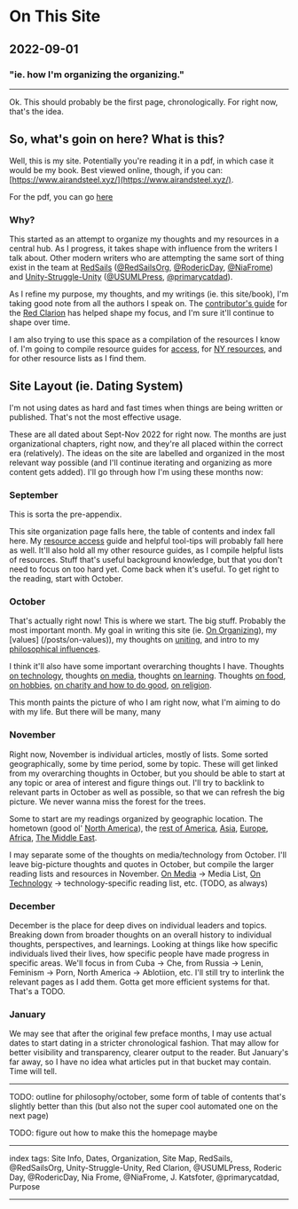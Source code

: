 # On This Site

## 2022-09-01

### "ie. how I'm organizing the organizing."

---

Ok. This should probably be the first page, chronologically. For right now, that's the idea.

## So, what's goin on here? What is this?

Well, this is my site. Potentially you're reading it in a pdf, in which case it would be my book. Best viewed online, though, if you can: [https://www.airandsteel.xyz/](https://www.airandsteel.xyz/).

For the pdf, you can go [here](https://github.com/aaronsteel/AirAndSteel/blob/main/airandsteel_static_site.pdf)


### Why?

This started as an attempt to organize my thoughts and my resources in a central hub. As I progress, it takes shape with influence from the writers I talk about. Other modern writers who are attempting the same sort of thing exist in the team at [RedSails](https://redsails.org/) ([@RedSailsOrg](https://twitter.com/RedSailsOrg), [@RodericDay](https://twitter.com/RodericDay), [@NiaFrome](https://twitter.com/NiaFrome)) and [Unity-Struggle-Unity](https://unity-struggle-unity.org/) ([@USUMLPress](https://twitter.com/USUMLPress), [@primarycatdad](https://twitter.com/primarycatdad)).

As I refine my purpose, my thoughts, and my writings (ie. this site/book), I'm taking good note from all the authors I speak on. The [contributor's guide](https://unity-struggle-unity.org/submissions/contributors-guide-the-red-clarion/) for the [Red Clarion](https://unity-struggle-unity.org/clarion/) has helped shape my focus, and I'm sure it'll continue to shape over time.

I am also trying to use this space as a compilation of the resources I know of. I'm going to compile resource guides for [access](/posts/on-access), for [NY resources](/posts/on-ny-resources), and for other resource lists as I find them.

## Site Layout (ie. Dating System)

I'm not using dates as hard and fast times when things are being written or published. That's not the most effective usage.

These are all dated about Sept-Nov 2022 for right now. The months are just organizational chapters, right now, and they're all placed within the correct era (relatively). The ideas on the site are labelled and organized in the most relevant way possible (and I'll continue iterating and organizing as more content gets added). I'll go through how I'm using these months now:

### September

This is sorta the pre-appendix.

This site organization page falls here, the table of contents and index fall here. My [resource access](/posts/on-access) guide and helpful tool-tips will probably fall here as well. It'll also hold all my other resource guides, as I compile helpful lists of resources. Stuff that's useful background knowledge, but that you don't need to focus on too hard yet. Come back when it's useful. To get right to the reading, start with October.

### October

That's actually right now! This is where we start. The big stuff. Probably the most important month. My goal in writing this site (ie. [On Organizing](/posts/on-organizing)), my [values] (/posts/on-values)), my thoughts on [uniting](/posts/on-uniting), and intro to my [philosophical influences](/posts/on-philosophy).

I think it'll also have some important overarching thoughts I have. Thoughts [on technology](/posts/on-technology), thoughts [on media](/posts/on-media), thoughts [on learning](/posts/on-learning). Thoughts [on food](/posts/on-food), [on hobbies](/posts/on-hobbies), [on charity and how to do good](/posts/on-charity-and-charitability), [on religion](/posts/on-astrology-and-religion).

This month paints the picture of who I am right now, what I'm aiming to do with my life. But there will be many, many 

### November

Right now, November is individual articles, mostly of lists. Some sorted geographically, some by time period, some by topic. These will get linked from my overarching thoughts in October, but you should be able to start at any topic or area of interest and figure things out. I'll try to backlink to relevant parts in October as well as possible, so that we can refresh the big picture. We never wanna miss the forest for the trees.

Some to start are my readings organized by geographic location. The hometown (good ol' [North America](/posts/on-north-america)), the [rest of America](/posts/on-latin-america), [Asia](/posts/on-asia), [Europe](/posts/on-europe), [Africa](/posts/on-africa), [The Middle East](/posts/on-the-middle-east).

I may separate some of the thoughts on media/technology from October. I'll leave big-picture thoughts and quotes in October, but compile the larger reading lists and resources in November. [On Media](/posts/on-media) -> Media List, [On Technology](/posts/on-technology) -> technology-specific reading list, etc. (TODO, as always)

### December

December is the place for deep dives on individual leaders and topics. Breaking down from broader thoughts on an overall history to individual thoughts, perspectives, and learnings. Looking at things like how specific individuals lived their lives, how specific people have made progress in specific areas. We'll focus in from Cuba -> Che, from Russia -> Lenin, Feminism -> Porn, North America -> Ablotiion, etc. I'll still try to interlink the relevant pages as I add them. Gotta get more efficient systems for that. That's a TODO.

### January

We may see that after the original few preface months, I may use actual dates to start dating in a stricter chronological fashion. That may allow for better visibility and transparency, clearer output to the reader. But January's far away, so I have no idea what articles put in that bucket may contain. Time will tell.

---

TODO: outline for philosophy/october, some form of table of contents that's slightly better than this (but also not the super cool automated one on the next page)

TODO: figure out how to make this the homepage maybe


---

index tags: Site Info, Dates, Organization, Site Map, RedSails, @RedSailsOrg, Unity-Struggle-Unity, Red Clarion, @USUMLPress, Roderic Day, @RodericDay, Nia Frome, @NiaFrome, J. Katsfoter, @primarycatdad, Purpose

---
